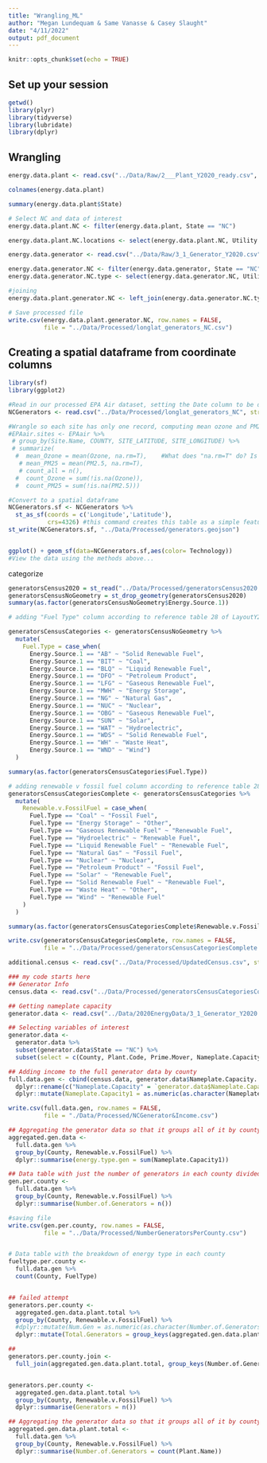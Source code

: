```yaml
---
title: "Wrangling_ML"
author: "Megan Lundequam & Same Vanasse & Casey Slaught"
date: "4/11/2022"
output: pdf_document
---
```


```r
knitr::opts_chunk$set(echo = TRUE)
```


## Set up your session

```r
getwd()
library(plyr)
library(tidyverse)
library(lubridate)
library(dplyr)


```

## Wrangling
```r
energy.data.plant <- read.csv("../Data/Raw/2___Plant_Y2020_ready.csv", fileEncoding='UTF-8-BOM')

colnames(energy.data.plant)

summary(energy.data.plant$State)

# Select NC and data of interest
energy.data.plant.NC <- filter(energy.data.plant, State == "NC")

energy.data.plant.NC.locations <- select(energy.data.plant.NC, Utility.ID, Utility.Name, Plant.Code, Plant.Name, City, State, County, Latitude, Longitude, Primary.Purpose..NAICS.Code.)

```

```r
energy.data.generator <- read.csv("../Data/Raw/3_1_Generator_Y2020.csv", fileEncoding='UTF-8-BOM')

energy.data.generator.NC <- filter(energy.data.generator, State == "NC")
energy.data.generator.NC.type <- select(energy.data.generator.NC, Utility.ID, Utility.Name, Plant.Code, Plant.Name, State, County, Technology, Energy.Source.1)
```

```r
#joining
energy.data.plant.generator.NC <- left_join(energy.data.generator.NC.type, energy.data.plant.NC.locations, by = "Plant.Code")

```

```r
# Save processed file
write.csv(energy.data.plant.generator.NC, row.names = FALSE, 
          file = "../Data/Processed/longlat_generators_NC.csv")

```

## Creating a spatial dataframe from coordinate columns

```r

library(sf)
library(ggplot2)

#Read in our processed EPA Air dataset, setting the Date column to be dates
NCGenerators <- read.csv("../Data/Processed/longlat_generators_NC", stringsAsFactors = TRUE)

#Wrangle so each site has only one record, computing mean ozone and PM2.5 at that site
#EPAair.sites <- EPAair %>% 
 # group_by(Site.Name, COUNTY, SITE_LATITUDE, SITE_LONGITUDE) %>% 
 # summarize(
  #  mean_Ozone = mean(Ozone, na.rm=T),    #What does "na.rm=T" do? Is it necessary? 
   # mean_PM25 = mean(PM2.5, na.rm=T),
   # count_all = n(),
  #  count_Ozone = sum(!is.na(Ozone)),
  #  count_PM25 = sum(!is.na(PM2.5)))

#Convert to a spatial dataframe
NCGenerators.sf <- NCGenerators %>% 
  st_as_sf(coords = c('Longitude','Latitude'),
           crs=4326) #this command creates this table as a simple feature. tell the code what to use as x and y coordinates and specify coordinate reference system 4326
st_write(NCGenerators.sf, "../Data/Processed/generators.geojson")


ggplot() + geom_sf(data=NCGenerators.sf,aes(color= Technology))
#View the data using the methods above...

```



categorize 
```r
generatorsCensus2020 = st_read("../Data/Processed/generatorsCensus2020.geojson")
generatorsCensusNoGeometry = st_drop_geometry(generatorsCensus2020)
summary(as.factor(generatorsCensusNoGeometry$Energy.Source.1))

# adding "Fuel Type" column according to reference table 28 of LayoutY2020

generatorsCensusCategories <- generatorsCensusNoGeometry %>%
  mutate(
    Fuel.Type = case_when(
      Energy.Source.1 == "AB" ~ "Solid Renewable Fuel",
      Energy.Source.1 == "BIT" ~ "Coal",
      Energy.Source.1 == "BLQ" ~ "Liquid Renewable Fuel",
      Energy.Source.1 == "DFO" ~ "Petroleum Product",
      Energy.Source.1 == "LFG" ~ "Gaseous Renewable Fuel",
      Energy.Source.1 == "MWH" ~ "Energy Storage",
      Energy.Source.1 == "NG" ~ "Natural Gas",
      Energy.Source.1 == "NUC" ~ "Nuclear",
      Energy.Source.1 == "OBG" ~ "Gaseous Renewable Fuel",
      Energy.Source.1 == "SUN" ~ "Solar",
      Energy.Source.1 == "WAT" ~ "Hydroelectric",
      Energy.Source.1 == "WDS" ~ "Solid Renewable Fuel",
      Energy.Source.1 == "WH" ~ "Waste Heat",
      Energy.Source.1 == "WND" ~ "Wind")
  )

summary(as.factor(generatorsCensusCategories$Fuel.Type))

# adding renewable v fossil fuel column according to reference table 28 of LayoutY2020
generatorsCensusCategoriesComplete <- generatorsCensusCategories %>%
  mutate(
    Renewable.v.FossilFuel = case_when(
      Fuel.Type == "Coal" ~ "Fossil Fuel",
      Fuel.Type == "Energy Storage" ~ "Other",
      Fuel.Type == "Gaseous Renewable Fuel" ~ "Renewable Fuel",
      Fuel.Type == "Hydroelectric" ~ "Renewable Fuel",
      Fuel.Type == "Liquid Renewable Fuel" ~ "Renewable Fuel",
      Fuel.Type == "Natural Gas" ~ "Fossil Fuel",
      Fuel.Type == "Nuclear" ~ "Nuclear",
      Fuel.Type == "Petroleum Product" ~ "Fossil Fuel",
      Fuel.Type == "Solar" ~ "Renewable Fuel",
      Fuel.Type == "Solid Renewable Fuel" ~ "Renewable Fuel",
      Fuel.Type == "Waste Heat" ~ "Other",
      Fuel.Type == "Wind" ~ "Renewable Fuel"
    )
  )

summary(as.factor(generatorsCensusCategoriesComplete$Renewable.v.FossilFuel))

write.csv(generatorsCensusCategoriesComplete, row.names = FALSE, 
          file = "../Data/Processed/generatorsCensusCategoriesComplete.csv")

```

```r

additional.census <- read.csv("../Data/Processed/UpdatedCensus.csv", stringsAsFactors = TRUE) 

### my code starts here
## Generator Info
census.data <- read.csv("../Data/Processed/generatorsCensusCategoriesComplete.csv", stringsAsFactors = TRUE)

## Getting nameplate capacity
generator.data <- read.csv("../Data/2020EnergyData/3_1_Generator_Y2020.csv", stringsAsFactors = TRUE)

## Selecting variables of interest
generator.data <- 
  generator.data %>%
  subset(generator.data$State == "NC") %>%
  subset(select = c(County, Plant.Code, Prime.Mover, Nameplate.Capacity..MW.))

## Adding income to the full generator data by county
full.data.gen <- cbind(census.data, generator.data$Nameplate.Capacity..MW.) %>% 
  dplyr::rename(c("Nameplate.Capacity" = `generator.data$Nameplate.Capacity..MW.`)) %>% 
  dplyr::mutate(Nameplate.Capacity1 = as.numeric(as.character(Nameplate.Capacity)))

write.csv(full.data.gen, row.names = FALSE, 
          file = "./Data/Processed/NCGenerator&Income.csv")

## Aggregating the generator data so that it groups all of it by county and by generation type
aggregated.gen.data <- 
  full.data.gen %>%
  group_by(County, Renewable.v.FossilFuel) %>%
  dplyr::summarise(energy.type.gen = sum(Nameplate.Capacity1))

## Data table with just the number of generators in each county divided out by renewable v ff
gen.per.county <- 
  full.data.gen %>%
  group_by(County, Renewable.v.FossilFuel) %>%
  dplyr::summarise(Number.of.Generators = n())

#saving file
write.csv(gen.per.county, row.names = FALSE, 
          file = "../Data/Processed/NumberGeneratorsPerCounty.csv")


# Data table with the breakdown of energy type in each county
fueltype.per.county <- 
  full.data.gen %>%
  count(County, FuelType)

```


``` r




```

``` r
## failed attempt
generators.per.county <-
  aggregated.gen.data.plant.total %>%
  group_by(County, Renewable.v.FossilFuel) %>%
  #dplyr::mutate(Num.Gen = as.numeric(as.character(Number.of.Generators$Number.of.Generators.freq)))
  dplyr::mutate(Total.Generators = group_keys(aggregated.gen.data.plant.total$.rows))

##
generators.per.county.join <-
  full_join(aggregated.gen.data.plant.total, group_keys(Number.of.Generators))


generators.per.county <-
  aggregated.gen.data.plant.total %>%
  group_by(County, Renewable.v.FossilFuel) %>%
  dplyr::summarise(Generators = n())

## Aggregating the generator data so that it groups all of it by county and by number of plants
aggregated.gen.data.plant.total <- 
  full.data.gen %>%
  group_by(County, Renewable.v.FossilFuel) %>%
  dplyr::summarise(Number.of.Generators = count(Plant.Name))
```


